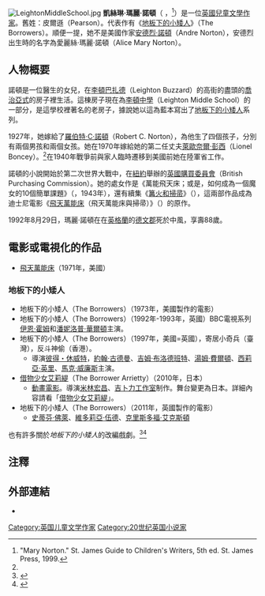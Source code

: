 {{noteTA
|1=zh-tw:借物少女艾莉緹;zh-hk:借東西的小矮人亞莉亞蒂;zh-cn:借居的阿丽埃蒂
|2=zh-tw:艾莉緹;zh-hk:亞莉亞蒂;zh-cn:阿丽埃蒂;
}}
{{Infobox Writer
| name        = 瑪麗·諾頓<br />Mary Norton 
| image       = 
| imagesize   = 
| pseudonym   = Mary Norton 
| birth_date  = {{birth date|1903|12|10}}
| birth_place = [[英國|英國]][[倫敦|倫敦]]
| death_date  = {{death date and age|1992|8|29|1903|12|10}}
| death_place = 英國[[德文郡|德文郡]][[拜德福德|拜德福德]]
| occupation  = 小說家
| nationality = [[英國|英國]]
| period      = 1943年－1992年
| genre       = [[兒童文學|兒童文學]]
| spouse      = [[羅伯特·C·諾頓|羅伯特·C·諾頓]]；[[萊歐奈爾·彭西|萊歐奈爾·彭西]]
| children     = 
| relatives    = 
}}
[[File:LeightonMiddleSchool.jpg|thumb]]
'''凱絲琳·瑪麗·諾頓'''（{{lang-en|Kathleen Mary Norton}} ，{{bd|1903年|12月10日|1992年|8月29日|catIdx=Mary Norton}}<ref name=CWriter>"Mary Norton." St. James Guide to Children's Writers, 5th ed. St. James Press, 1999.</ref>）是一位[[英國|英國]][[兒童文學|兒童文學]][[作家|作家]]。舊姓：皮爾遜（Pearson）。代表作有《[[地板下的小矮人|地板下的小矮人]]》（The Borrowers）。順便一提，她不是美國作家[[安德烈·諾頓|安德烈·諾頓]]（Andre Norton），安德烈出生時的名字為愛麗絲·瑪麗·諾頓（Alice Mary Norton）。

== 人物概要 ==
諾頓是一位醫生的女兒，在[[李頓巴扎德|李頓巴扎德]]（Leighton Buzzard）的高街的盡頭的[[喬治亞式|喬治亞式]]的房子裡生活。這棟房子現在為[[李頓中學|李頓中學]]（Leighton Middle School）的一部分，是這學校裡著名的老房子，據說她以這為藍本寫出了[[地板下的小矮人|地板下的小矮人]]系列。

1927年，她嫁給了[[羅伯特·C·諾頓|羅伯特·C·諾頓]]（Robert C. Norton），為他生了四個孩子，分別有兩個男孩和兩個女孩。她在1970年嫁給她的第二任丈夫[[萊歐奈爾·彭西|萊歐奈爾·彭西]]（Lionel Boncey）。<ref name=CWriter/>在1940年戰爭前與家人臨時遷移到美國前她在陸軍省工作。

諾頓的小說開始於第二次世界大戰中，在[[紐約|紐約]]舉辦的[[英國購買委員會|英國購買委員會]]（British Purchasing Commission）。她的處女作是《萬能飛天床；或是，如何成為一個魔女的10個簡單課題》（{{lang-en|The Magic Bed Knob; or, How to Become a Witch in Ten Easy Lessons}}，1943年），還有續集《[[篝火和掃帚|篝火和掃帚]]》（{{lang-en|Bonfires and Broomsticks}}），這兩部作品成為迪士尼電影《[[飛天萬能床|飛天萬能床]]（飛天萬能床與掃帚）》（{{lang-en|Bedknobs and Broomsticks}}）的原作。

1992年8月29日，瑪麗·諾頓在在[[英格蘭|英格蘭]]的[[德文郡|德文郡]]死於中風，享壽88歲。

== 電影或電視化的作品 ==
* [[飛天萬能床|飛天萬能床]]（1971年，美國）

=== 地板下的小矮人 ===
* 地板下的小矮人（The Borrowers）（1973年，美國製作的電影）
* 地板下的小矮人（The Borrowers）（1992年-1993年，英國）BBC電視系列 [[伊恩·霍姆|伊恩·霍姆]]和[[潘妮洛普·華爾頓|潘妮洛普·華爾頓]]主演。
* 地板下的小矮人（The Borrowers）（1997年，美國=英國），寄居小奇兵（臺灣），反斗神偷（香港）。
** 導演[[彼得・休威特|彼得・休威特]]，[[約翰·古德曼|約翰·古德曼]]、[[吉姆·布洛德班特|吉姆·布洛德班特]]、[[湯姆·費爾頓|湯姆·費爾頓]]、[[西莉亞·英里|西莉亞·英里]]、[[馬克·威廉斯_(演員)|馬克·威廉斯]]主演。
* [[借物少女艾莉緹|借物少女艾莉緹]]（The Borrower Arrietty）（2010年，日本）
** [[動畫電影|動畫電影]]。導演[[米林宏昌|米林宏昌]]、[[吉卜力工作室|吉卜力工作室]]制作。舞台變更為日本。詳細內容請看「[[借物少女艾莉緹|借物少女艾莉緹]]」。
* 地板下的小矮人（The Borrowers）（2011年，英國製作的電影）
** [[史蒂芬·佛萊|史蒂芬·佛萊]]、[[維多莉亞·伍德|維多莉亞·伍德]]、[[克里斯多福·艾克斯頓|克里斯多福·艾克斯頓]]
也有許多關於''地板下的小矮人''的改編戲劇。<ref>{{Cite web|url=http://www.thestage.co.uk/reviews/review.php/19009/the-borrowers|title=The Borrowers|author=Anne Hopper|publisher=TheStage.co.uk|date=2007-12-03|accessdate=2011-08-22|archive-date=2013-09-27|archive-url=https://web.archive.org/web/20130927121612/http://www.thestage.co.uk/reviews/review.php/19009/the-borrowers|dead-url=no}}</ref><ref>{{Cite web|url=http://culturemob.com/phillys-arden-theatre-brings-the-borrowers-to-the-stage-this-december|title=Philly’s Arden Theatre Brings The Borrowers to the Stage this December!|author=Kelly Rowles|publisher=CultureMob|date=2010-11-05|accessdate=2011-08-22|deadurl=yes|archiveurl=https://web.archive.org/web/20111125063634/http://culturemob.com/phillys-arden-theatre-brings-the-borrowers-to-the-stage-this-december|archivedate=2011-11-25}}</ref>

== 注釋 ==
{{reflist}}

== 外部連結 ==
* {{isfdb name|id=Mary_Norton|name=Mary Norton}}

{{Authority control}}
[[Category:英国儿童文学作家|Category:英国儿童文学作家]]
[[Category:20世纪英国小说家|Category:20世纪英国小说家]]